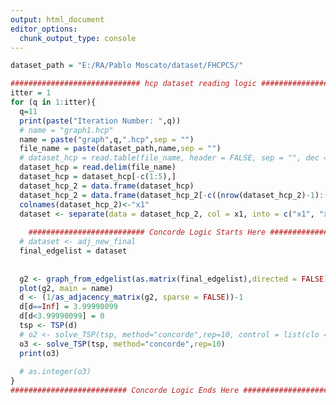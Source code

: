 ---
output: html_document
editor_options: 
  chunk_output_type: console
---


```{r main_Orig}
dataset_path = "E:/RA/Pablo Moscato/dataset/FHCPCS/"

############################# hcp dataset reading logic #####################################
itter = 1
for (q in 1:itter){
  q=11
  print(paste("Iteration Number: ",q))
  # name = "graph1.hcp"
  name = paste("graph",q,".hcp",sep = "")
  file_name = paste(dataset_path,name,sep = "")
  # dataset_hcp = read.table(file_name, header = FALSE, sep = "", dec = ".")
  dataset_hcp = read.delim(file_name)
  dataset_hcp = dataset_hcp[-c(1:5),]
  dataset_hcp_2 = data.frame(dataset_hcp)
  dataset_hcp_2 = data.frame(dataset_hcp_2[-c((nrow(dataset_hcp_2)-1):(nrow(dataset_hcp_2))),])
  colnames(dataset_hcp_2)<-"x1"
  dataset <- separate(data = dataset_hcp_2, col = x1, into = c("x1", "x2"), sep = "\\ ")
  
    ########################## Concorde Logic Starts Here #########################
  # dataset <- adj_new_final
  final_edgelist = dataset
  
  
  g2 <- graph_from_edgelist(as.matrix(final_edgelist),directed = FALSE)
  plot(g2, main = name)
  d <- (1/as_adjacency_matrix(g2, sparse = FALSE))-1
  d[d==Inf] = 3.99990099
  d[d<3.99990099] = 0
  tsp <- TSP(d)
  # o2 <- solve_TSP(tsp, method="concorde",rep=10, control = list(clo = "-V"))
  o3 <- solve_TSP(tsp, method="concorde",rep=10)
  print(o3)
  
  # as.integer(o3)
}
########################## Concorde Logic Ends Here #########################

```